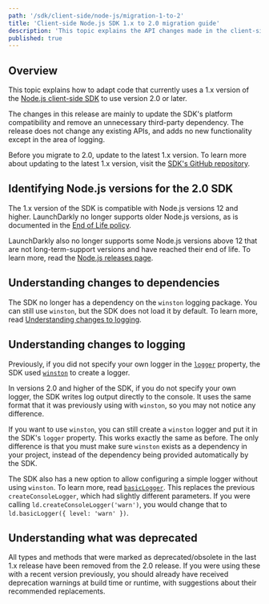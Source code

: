 ```yaml
---
path: '/sdk/client-side/node-js/migration-1-to-2'
title: 'Client-side Node.js SDK 1.x to 2.0 migration guide'
description: 'This topic explains the API changes made in the client-side Node.js SDK 2 release and how to migrate to that version.'
published: true
---
```


## Overview

This topic explains how to adapt code that currently uses a 1.x version of the [Node.js client-side SDK](/sdk/client-side/node-js) to use version 2.0 or later.

The changes in this release are mainly to update the SDK's platform compatibility and remove an unnecessary third-party dependency. The release does not change any existing APIs, and adds no new functionality except in the area of logging.

Before you migrate to 2.0, update to the latest 1.x version. To learn more about updating to the latest 1.x version, visit the [SDK's GitHub repository](https://github.com/launchdarkly/node-client-sdk/releases).

## Identifying Node.js versions for the 2.0 SDK

The 1.x version of the SDK is compatible with Node.js versions 12 and higher. LaunchDarkly no longer supports older Node.js versions, as is documented in the [End of Life policy](https://launchdarkly.com/policies/end-of-life-policy/).

LaunchDarkly also no longer supports some Node.js versions above 12 that are not long-term-support versions and have reached their end of life. To learn more, read the [Node.js releases page](https://nodejs.org/en/about/releases/).

## Understanding changes to dependencies

The SDK no longer has a dependency on the `winston` logging package. You can still use `winston`, but the SDK does not load it by default. To learn more, read [Understanding changes to logging](#understanding-changes-to-logging).

## Understanding changes to logging

Previously, if you did not specify your own logger in the [`logger`](https://launchdarkly.github.io/node-client-sdk/interfaces/_launchdarkly_node_client_sdk_.ldoptions.html#logger) property, the SDK used [`winston`](https://www.npmjs.com/package/winston) to create a logger.

In versions 2.0 and higher of the SDK, if you do not specify your own logger, the SDK writes log output directly to the console. It uses the same format that it was previously using with `winston`, so you may not notice any difference.

If you want to use `winston`, you can still create a `winston` logger and put it in the SDK's `logger` property. This works exactly the same as before. The only difference is that you must make sure `winston` exists as a dependency in your project, instead of the dependency being provided automatically by the SDK.

The SDK also has a new option to allow configuring a simple logger without using `winston`. To learn more, read [`basicLogger`](https://launchdarkly.github.io/node-client-sdk/index.html#basiclogger). This replaces the previous `createConsoleLogger`, which had slightly different parameters. If you were calling `ld.createConsoleLogger('warn')`, you would change that to `ld.basicLogger({ level: 'warn' })`.

## Understanding what was deprecated

All types and methods that were marked as deprecated/obsolete in the last 1.x release have been removed from the 2.0 release. If you were using these with a recent version previously, you should already have received deprecation warnings at build time or runtime, with suggestions about their recommended replacements.
